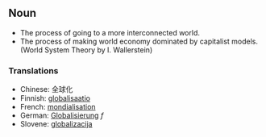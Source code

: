 ==Noun==

*The process of going to a more interconnected world.
* The process of making world economy dominated by capitalist models. (World System Theory by I. Wallerstein)

===Translations===

*Chinese: 全球化
*Finnish: [[globalisaatio]]
*French: [[mondialisation]]
*German: [[Globalisierung]] ''f''
*Slovene: [[globalizacija]]